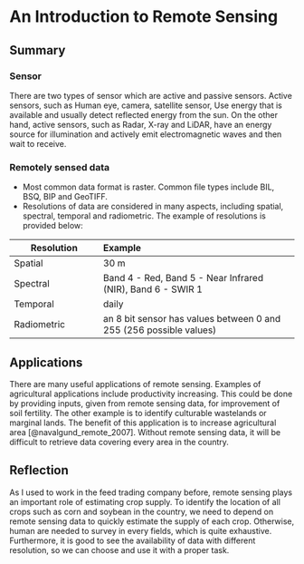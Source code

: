 # An Introduction to Remote Sensing

## Summary

<h3>Sensor</h3>

There are two types of sensor which are active and passive sensors. Active sensors, such as Human eye, camera, satellite sensor, Use energy that is available and usually detect reflected energy from the sun. On the other hand, active sensors, such as Radar, X-ray and LiDAR, have an energy source for illumination and actively emit electromagnetic waves and then wait to receive.

<h3>Remotely sensed data</h3>

-   Most common data format is raster. Common file types include BIL, BSQ, BIP and GeoTIFF.
-   Resolutions of data are considered in many aspects, including spatial, spectral, temporal and radiometric. The example of resolutions is provided below:

| Resolution  | Example                                                            |
|-----------------------|:------------------------------------------------|
| Spatial     | 30 m                                                               |
| Spectral    | Band 4 - Red, Band 5 - Near Infrared (NIR), Band 6 - SWIR 1        |
| Temporal    | daily                                                              |
| Radiometric | an 8 bit sensor has values between 0 and 255 (256 possible values) |

## Applications

There are many useful applications of remote sensing. Examples of agricultural applications include productivity increasing. This could be done by providing inputs, given from remote sensing data, for improvement of soil fertility. The other example is to identify culturable wastelands or marginal lands. The benefit of this application is to increase agricultural area [@navalgund_remote_2007]. Without remote sensing data, it will be difficult to retrieve data covering every area in the country.

## Reflection

As I used to work in the feed trading company before, remote sensing plays an important role of estimating crop supply. To identify the location of all crops such as corn and soybean in the country, we need to depend on remote sensing data to quickly estimate the supply of each crop. Otherwise, human are needed to survey in every fields, which is quite exhaustive. Furthermore, it is good to see the availability of data with different resolution, so we can choose and use it with a proper task.
